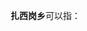 '''扎西岗乡'''可以指：
{{PRC admin/disambig|54/01/27/202/000|54/23/25/205/000|54/23/26/203/000|54/23/32/201/000|54/25/23/203/000}}
{{disambig|cat=四字中国乡名消歧义}}